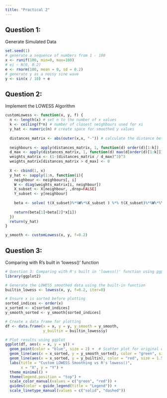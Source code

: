 ```yaml
---
title: "Practical 2"
---
```


## Question 1: 
Generate Simulated Data
```r
set.seed(1)
# generate a sequence of numbers from 1 - 100
x <- runif(100, min=0, max=100)
# ei ~ N(0, 0.2)
e <- rnorm(100, mean = 0, sd = 0.2)
# generate y as a noisy sine wave
y <- sin(x / 10) + e 
```

## Question 2: 
Implement the LOWESS Algorithm
```r
customLowess <- function(x, y, f) {
  n <- length(x) # set n to the number of x values
  k <- ceiling(f*n) # number of closest neighbours used for xi
  y_hat <- numeric(n) # create space for smoothed y values
  
  distances_matrix <- abs(outer(x,x, "-")) # calculate the distance between xj and xi
  
  neighbours <- apply(distances_matrix, 1, function(d) order(d)[1:k])
  d_max <- apply(distances_matrix, 1, function(d) max(d[order(d)[1:k]]))
  weights_matrix <- (1-(distances_matrix / d_max)^3)^3
  weights_matrix[distances_matrix > d_max] <- 0
  
  X <- cbind(1, x)
  y_hat <- sapply(1:n, function(i){
    neighbour <- neighbours[, i]
    W <- diag(weights_matrix[i, neighbour])
    X_subset <- X[neighbour, ,drop=FALSE]
    Y_subset <- y[neighbour]
    
    beta <- solve( t(X_subset)%*%W%*%X_subset ) %*% t(X_subset)%*%W%*%Y_subset
    
    return(beta[1]+beta[2]*x[i])
  })
  return(y_hat)
}

y_smooth <- customLowess(x, y, f=0.2)
```

## Question 3: 
Comparing with R's built in 'lowess()' function
```r
# Question 3: Comparing with R's built in 'lowess()' function using ggplot2
library(ggplot2)

# Generate the LOWESS smoothed data using the built-in function
builtin_lowess <- lowess(x, y, f=0.2, iter=0)

# Ensure x is sorted before plotting
sorted_indices <- order(x)
x_sorted <- x[sorted_indices]
y_smooth_sorted <- y_smooth[sorted_indices]

# Create a data frame for plotting
df <- data.frame(x = x, y = y, y_smooth = y_smooth, 
                 y_builtin = builtin_lowess$y)

# Plot results using ggplot
ggplot(df, aes(x = x, y = y)) + 
  geom_point(color = "blue", size = 2) +  # Scatter plot for original data
  geom_line(aes(x = x_sorted, y = y_smooth_sorted), color = "green", size = 1.5) +  # Custom LOWESS line
  geom_line(aes(x = x_sorted, y = y_builtin), color = "red", size = 1.5, linetype = "dashed") +  # R lowess() line
  labs(title = "Custom LOWESS Smoothing vs R's lowess()", 
       x = "X", y = "Y") + 
  theme_minimal() + 
  theme(legend.position = "top") + 
  scale_color_manual(values = c("green", "red")) + 
  guides(color = guide_legend(title = "Legend")) +
  scale_linetype_manual(values = c("solid", "dashed"))


```

